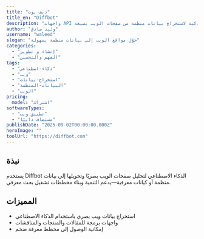 ```yaml
---
title: "ديف بوت"
title_en: "Diffbot"
description: "واجهات API ذكية لاستخراج بيانات منظمة من صفحات الويب بصيغة JSON أو مخططات معرفة."
author: "وليد صادق"
username: "waleed"
slogan: "حوّل مواقع الويب إلى بيانات منظمة بسهولة"
categories:
  - "إنشاء و تطوير"
  - "الفهم والتحسين"
tags:
  - "ذكاء‑اصطناعي"
  - "ويب"
  - "استخراج‑بيانات"
  - "البيانات‑المنظمة"
  - "الويب"
pricing:
  model: "اشتراك"
softwareTypes:
  - "تطبيق ويب"
  - "مستضاف ذاتيًا"
publishDate: "2025-09-02T00:00:00.000Z"
heroImage: ""
toolUrl: "https://diffbot.com"
---
```


## نبذة
يستخدم Diffbot الذكاء الاصطناعي لتحليل صفحات الويب بصريًا وتحويلها إلى بيانات منظمة أو كيانات معرفية—يدعم التنمية وبناء مخططات تشغيل بحث معرفي.

## المميزات
- استخراج بيانات ويب بصري باستخدام الذكاء الاصطناعي  
- واجهات برمجة للمقالات والمنتجات والمناقشات  
- إمكانية الوصول إلى مخطط معرفة ضخم
